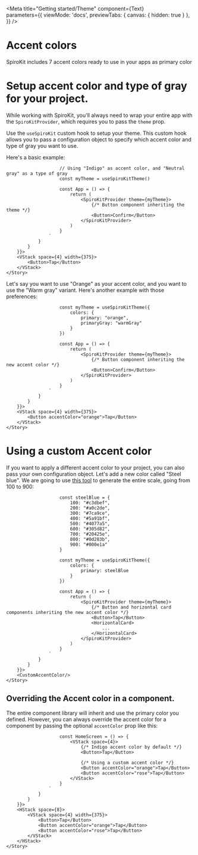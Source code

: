 
<Meta 
	title="Getting started/Theme"
    component={Text}  
	parameters={{
		viewMode: 'docs',
		previewTabs: { 
			canvas: { hidden: true } 
		},
	}}
/>

# Accent colors

SpiroKit includes 7 accent colors ready to use in your apps as primary color

# Setup accent color and type of gray for your project.

While working with SpiroKit, you'll always need to wrap your entire app with the `SpiroKitProvider`, which requires you to pass the `theme` prop.

Use the `useSpiroKit` custom hook to setup your theme. This custom hook allows you to pass a configuration object to specify which accent color and type of gray you want to use.

Here's a basic example:

<Canvas withSource="open">
	<Story 
		name="Setup accent color"
		parameters={{
			docs: {
				source: {
					code: dedent`
						
						// Using "Indigo" as accent color, and "Neutral gray" as a type of gray 
						const myTheme = useSpiroKitTheme()
						
						const App = () => {
							return (
								<SpiroKitProvider theme={myTheme}>
									{/* Button component inheriting the theme */}
									<Button>Confirm</Button>
								</SpiroKitProvider>
							)
						}
					`
				}
			}
		}}>
		<VStack space={4} width={375}>
			<Button>Tap</Button>
		</VStack>
	</Story>
</Canvas>

Let's say you want to use "Orange" as your accent color, and you want to use the "Warm gray" variant. Here's another example with those preferences:

<Canvas withSource="open">
	<Story 
		name="Changing the accent color"
		parameters={{
			docs: {
				source: {
					code: dedent`
						
						const myTheme = useSpiroKitTheme({
							colors: {
								primary: "orange",
								primaryGray: "warmGray"
							}
						})
						
						const App = () => {
							return (
								<SpiroKitProvider theme={myTheme}>
									{/* Button component inheriting the new accent color */}
									<Button>Confirm</Button>
								</SpiroKitProvider>
							)
						}
					`
				}
			}
		}}>
		<VStack space={4} width={375}>
			<Button accentColor="orange">Tap</Button>
		</VStack>
	</Story>
</Canvas>

# Using a custom Accent color

If you want to apply a different accent color to your project, you can also pass your own configuration object. 
Let's add a new color called "Steel blue". We are going to use [this tool](https://smart-swatch.netlify.app/#4682b4) to generate the entire scale, going from 100 to 900:

<Canvas withSource="open">
	<Story 
		name="Using a custom Accent color"
		parameters={{
			docs: {
				source: {
					code: dedent`
						
						const steelBlue = {
							100: "#c3dbef",
							200: "#a0c2de",
							300: "#7ca9ce",
							400: "#5a91bf",
							500: "#4077a5",
							600: "#305d82",
							700: "#20425e",
							800: "#0d283b",
							900: "#000e1a"
						}
						
						const myTheme = useSpiroKitTheme({
							colors: {
								primary: steelBlue
							}
						})
						
						const App = () => {
							return (
								<SpiroKitProvider theme={myTheme}>
									{/* Button and horizontal card components inheriting the new accent color */}
									<Button>Tap</Button>
									<HorizontalCard>
										...
									</HorizontalCard>
								</SpiroKitProvider>
							)
						}
					`
				}
			}
		}}>
		<CustomAccentColor/>
	</Story>
</Canvas>

## Overriding the Accent color in a component.

The entire component library will inherit and use the primary color you defined. However, you can always override the accent color for a component by passing the optional `accentColor` prop like this:

<Canvas withSource="open">
	<Story 
		name="Overriding the accent color"
		parameters={{
			docs: {
				source: {
					code: dedent`
						
						const HomeScreen = () => {
							<VStack space={4}>
								{/* Indigo accent color by default */}
								<Button>Tap</Button>
								
								{/* Using a custom accent color */}
								<Button accentColor="orange">Tap</Button>
								<Button accentColor="rose">Tap</Button>
							</VStack>
						}
					`
				}
			}
		}}>
		<HStack space={8}>
			<VStack space={4} width={375}>
				<Button>Tap</Button>
				<Button accentColor="orange">Tap</Button>
				<Button accentColor="rose">Tap</Button>
			</VStack>
		</HStack>
	</Story>
</Canvas>

